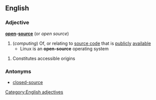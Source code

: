==English==
===Adjective===
'''[[open]]-[[source]]''' (or ''open source'')
#(''computing'') Of, or relating to [[source code]] that is [[publicly]] [[available]]
#* Linux is an '''open-source''' operating system
[[Category:English adjectives]]
#Constitutes accessible origins
===Antonyms===
*[[closed-source]]